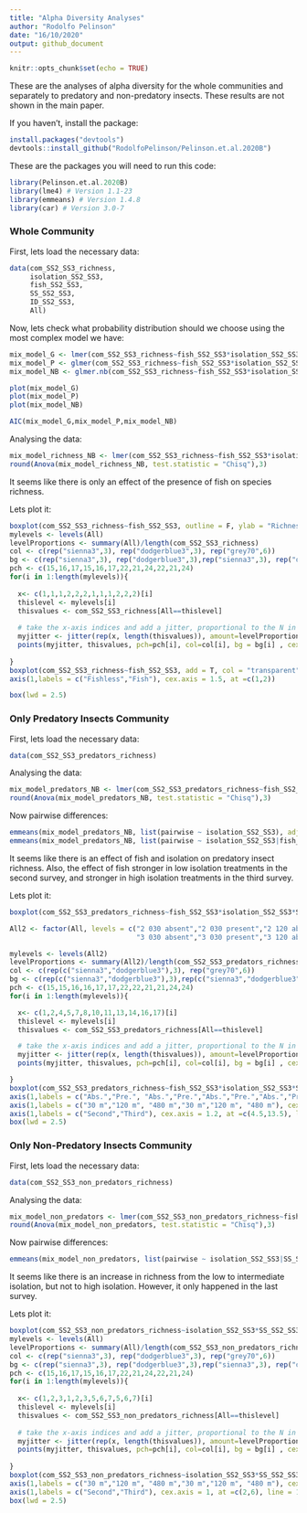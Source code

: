 ```yaml
---
title: "Alpha Diversity Analyses"
author: "Rodolfo Pelinson"
date: "16/10/2020"
output: github_document
---
```


```r
knitr::opts_chunk$set(echo = TRUE)
```


These are the analyses of alpha diversity for the whole communities and separately to predatory and non-predatory insects. These results are not shown in the main paper.

If you haven't, install the package:
```r
install.packages("devtools")
devtools::install_github("RodolfoPelinson/Pelinson.et.al.2020B")
```

These are the packages you will need to run this code:
```r
library(Pelinson.et.al.2020B)
library(lme4) # Version 1.1-23
library(emmeans) # Version 1.4.8
library(car) # Version 3.0-7
```


### Whole Community
First, lets load the necessary data:
```r
data(com_SS2_SS3_richness,
     isolation_SS2_SS3,
     fish_SS2_SS3,
     SS_SS2_SS3,
     ID_SS2_SS3,
     All)
```


Now, lets check what probability distribution should we choose using the most complex model we have:
```r
mix_model_G <- lmer(com_SS2_SS3_richness~fish_SS2_SS3*isolation_SS2_SS3*SS_SS2_SS3 + (1|ID_SS2_SS3), REML = F, control = lmerControl(optimizer = "bobyqa"))
mix_model_P <- glmer(com_SS2_SS3_richness~fish_SS2_SS3*isolation_SS2_SS3*SS_SS2_SS3 + (1|ID_SS2_SS3), family = "poisson", control = glmerControl(optimizer = "bobyqa"))
mix_model_NB <- glmer.nb(com_SS2_SS3_richness~fish_SS2_SS3*isolation_SS2_SS3*SS_SS2_SS3 + (1|ID_SS2_SS3), control = glmerControl(optimizer = "bobyqa"))

plot(mix_model_G)
plot(mix_model_P)
plot(mix_model_NB)

AIC(mix_model_G,mix_model_P,mix_model_NB)
```


Analysing the data:
```r
mix_model_richness_NB <- lmer(com_SS2_SS3_richness~fish_SS2_SS3*isolation_SS2_SS3*SS_SS2_SS3 + (1|ID_SS2_SS3), control = lmerControl(optimizer = "bobyqa"))
round(Anova(mix_model_richness_NB, test.statistic = "Chisq"),3)
```
It seems like there is only an effect of the presence of fish on species richness.

Lets plot it:
```r
boxplot(com_SS2_SS3_richness~fish_SS2_SS3, outline = F, ylab = "Richness", xlab = "", at = c(1,2), lwd = 1.5, col = "transparent", xaxt="n")
mylevels <- levels(All)
levelProportions <- summary(All)/length(com_SS2_SS3_richness)
col <- c(rep("sienna3",3), rep("dodgerblue3",3), rep("grey70",6))
bg <- c(rep("sienna3",3), rep("dodgerblue3",3),rep("sienna3",3), rep("dodgerblue3",3))
pch <- c(15,16,17,15,16,17,22,21,24,22,21,24)
for(i in 1:length(mylevels)){
  
  x<- c(1,1,1,2,2,2,1,1,1,2,2,2)[i]
  thislevel <- mylevels[i]
  thisvalues <- com_SS2_SS3_richness[All==thislevel]
  
  # take the x-axis indices and add a jitter, proportional to the N in each level
  myjitter <- jitter(rep(x, length(thisvalues)), amount=levelProportions[i]/0.3)
  points(myjitter, thisvalues, pch=pch[i], col=col[i], bg = bg[i] , cex = 1.5, lwd = 3) 
  
}
boxplot(com_SS2_SS3_richness~fish_SS2_SS3, add = T, col = "transparent", outline = F,at = c(1,2), lwd = 1.5, xaxt="n")
axis(1,labels = c("Fishless","Fish"), cex.axis = 1.5, at =c(1,2))

box(lwd = 2.5)
```




### Only Predatory Insects Community
First, lets load the necessary data:
```r
data(com_SS2_SS3_predators_richness)
```

Analysing the data:
```r
mix_model_predators_NB <- lmer(com_SS2_SS3_predators_richness~fish_SS2_SS3*isolation_SS2_SS3*SS_SS2_SS3 + (1|ID_SS2_SS3), control = lmerControl(optimizer = "bobyqa"))
round(Anova(mix_model_predators_NB, test.statistic = "Chisq"),3)
```

Now pairwise differences:
```r
emmeans(mix_model_predators_NB, list(pairwise ~ isolation_SS2_SS3), adjust = "sidak")
emmeans(mix_model_predators_NB, list(pairwise ~ isolation_SS2_SS3|fish_SS2_SS3|SS_SS2_SS3), adjust = "sidak")
```
It seems like there is an effect of fish and isolation on predatory insect richness. Also, the effect of fish stronger in low isolation treatments in the second survey, and stronger in high isolation treatments in the third survey.


Lets plot it:
```r
boxplot(com_SS2_SS3_predators_richness~fish_SS2_SS3*isolation_SS2_SS3*SS_SS2_SS3, outline = F, ylab = "Richness", xlab = "", lwd = 1.5, ylim = c(0,8), col = "transparent", main = "Predators", at = c(1,2,4,5,7,8,10,11,13,14,16,17), xaxt="n")

All2 <- factor(All, levels = c("2 030 absent","2 030 present","2 120 absent","2 120 present","2 480 absent","2 480 present",
                               "3 030 absent","3 030 present","3 120 absent","3 120 present","3 480 absent","3 480 present"))

mylevels <- levels(All2)
levelProportions <- summary(All2)/length(com_SS2_SS3_predators_richness)
col <- c(rep(c("sienna3","dodgerblue3"),3), rep("grey70",6))
bg <- c(rep(c("sienna3","dodgerblue3"),3),rep(c("sienna3","dodgerblue3"),3))
pch <- c(15,15,16,16,17,17,22,22,21,21,24,24)
for(i in 1:length(mylevels)){

  x<- c(1,2,4,5,7,8,10,11,13,14,16,17)[i]
  thislevel <- mylevels[i]
  thisvalues <- com_SS2_SS3_predators_richness[All==thislevel]

  # take the x-axis indices and add a jitter, proportional to the N in each level
  myjitter <- jitter(rep(x, length(thisvalues)), amount=levelProportions[i]/0.8)
  points(myjitter, thisvalues, pch=pch[i], col=col[i], bg = bg[i] , cex = 1.5, lwd = 3)

}
boxplot(com_SS2_SS3_predators_richness~fish_SS2_SS3*isolation_SS2_SS3*SS_SS2_SS3, add = T, outline = F,at = c(1,2,4,5,7,8,10,11,13,14,16,17), lwd = 1.5, col = "transparent", xaxt="n")
axis(1,labels = c("Abs.","Pre.", "Abs.","Pre.","Abs.","Pre.","Abs.","Pre.", "Abs.","Pre.","Abs.","Pre."), cex.axis = 0.8, at =c(1,2,4,5,7,8,10,11,13,14,16,17))
axis(1,labels = c("30 m","120 m", "480 m","30 m","120 m", "480 m"), cex.axis = 1, at =c(1.5,4.5,7.5,10.5,13.5,16.5), line = 1.5, tick = F )
axis(1,labels = c("Second","Third"), cex.axis = 1.2, at =c(4.5,13.5), line = 3, tick = F )
box(lwd = 2.5)

```





### Only Non-Predatory Insects Community
First, lets load the necessary data:
```r
data(com_SS2_SS3_non_predators_richness)
```

Analysing the data:
```r
mix_model_non_predators <- lmer(com_SS2_SS3_non_predators_richness~fish_SS2_SS3*isolation_SS2_SS3*SS_SS2_SS3 + (1|ID_SS2_SS3), control = lmerControl(optimizer = "bobyqa"))
round(Anova(mix_model_non_predators, test.statistic = "Chisq"),3)
```

Now pairwise differences:
```r
emmeans(mix_model_non_predators, list(pairwise ~ isolation_SS2_SS3|SS_SS2_SS3), adjust = "sidak")
```
It seems like there is an increase in richness from the low to intermediate isolation, but not to high isolation. However, it only happened in the last survey.


Lets plot it:
```r
boxplot(com_SS2_SS3_non_predators_richness~isolation_SS2_SS3*SS_SS2_SS3, outline = F, ylab = "Richness", xlab = "", at = c(1,2,3,5,6,7), lwd = 1.5, col = "transparent", xaxt="n", main = "Non Predators")
mylevels <- levels(All)
levelProportions <- summary(All)/length(com_SS2_SS3_non_predators_richness)
col <- c(rep("sienna3",3), rep("dodgerblue3",3), rep("grey70",6))
bg <- c(rep("sienna3",3), rep("dodgerblue3",3),rep("sienna3",3), rep("dodgerblue3",3))
pch <- c(15,16,17,15,16,17,22,21,24,22,21,24)
for(i in 1:length(mylevels)){
  
  x<- c(1,2,3,1,2,3,5,6,7,5,6,7)[i]
  thislevel <- mylevels[i]
  thisvalues <- com_SS2_SS3_non_predators_richness[All==thislevel]
  
  # take the x-axis indices and add a jitter, proportional to the N in each level
  myjitter <- jitter(rep(x, length(thisvalues)), amount=levelProportions[i]/0.3)
  points(myjitter, thisvalues, pch=pch[i], col=col[i], bg = bg[i] , cex = 1.5, lwd = 3) 
  
}
boxplot(com_SS2_SS3_non_predators_richness~isolation_SS2_SS3*SS_SS2_SS3, add = T, col = "transparent", outline = F,at = c(1,2,3,5,6,7), lwd = 1.5,  xaxt="n") 
axis(1,labels = c("30 m","120 m", "480 m","30 m","120 m", "480 m"), cex.axis = 0.8, at =c(1,2,3,5,6,7))
axis(1,labels = c("Second","Third"), cex.axis = 1, at =c(2,6), line = 1.5, tick = F )
box(lwd = 2.5)
```
